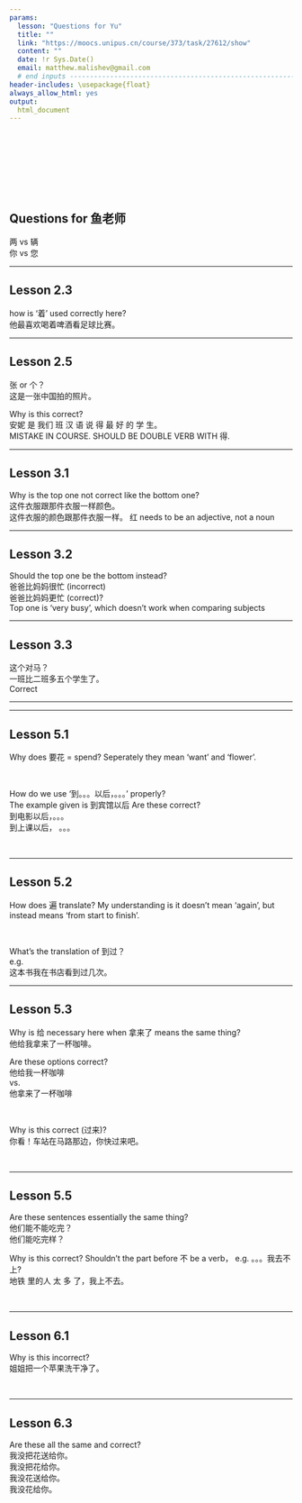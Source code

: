 ```yaml
---
params:
  lesson: "Questions for Yu"  
  title: ""          
  link: "https://moocs.unipus.cn/course/373/task/27612/show"
  content: ""  
  date: !r Sys.Date()
  email: matthew.malishev@gmail.com    
  # end inputs ---------------------------------------------------------------
header-includes: \usepackage{float}
always_allow_html: yes
output:
  html_document 
---
```


\  

\  

\  

\  


## Questions for 鱼老师      

两 vs 辆     
你 vs 您  

******  

## Lesson 2.3  
how is '着' used correctly here?  
他最喜欢喝着啤酒看足球比赛。     

******  

## Lesson 2.5  
张 or 个？  
这是一张中国拍的照片。     

Why is this correct?  
安妮 是  我们  班  汉 语  说   得 最  好  的 学 生。       
MISTAKE IN COURSE. SHOULD BE DOUBLE VERB WITH 得.  

******  

## Lesson 3.1    
Why is the top one not correct like the bottom one?   
这件衣服跟那件衣服一样颜色。   
这件衣服的颜色跟那件衣服一样。 
红 needs to be an adjective, not a noun   
  
******    
  
## Lesson 3.2   

Should the top one be the bottom instead?  
爸爸比妈妈很忙 (incorrect)        
爸爸比妈妈更忙 (correct)?         
Top one is 'very busy', which doesn't work when comparing subjects     

******  

## Lesson 3.3  
这个对马？   
一班比二班多五个学生了。   
Correct  


******  

******    

## Lesson 5.1  

Why does 要花 = spend? Seperately they mean 'want' and 'flower'.    

\  

How do we use '到。。。以后，。。。' properly?  
The example given is 到宾馆以后
Are these correct?  
到电影以后，。。。  
到上课以后， 。。。  

\  

******  

## Lesson 5.2  

How does 遍 translate? My understanding is it doesn't mean 'again', but instead means 'from start to finish'.  

\   

What's the translation of 到过？  
e.g.  
这本书我在书店看到过几次。  

******  

## Lesson 5.3   

Why is 给 necessary here when 拿来了 means the same thing?    
他给我拿来了一杯咖啡。     

Are these options correct?  
他给我一杯咖啡    
vs.     
他拿来了一杯咖啡      

\  

Why is this correct (过来)?    
你看！车站在马路那边，你快过来吧。  

\  

******  

## Lesson 5.5     

Are these sentences essentially the same thing?    
他们能不能吃完？    
他们能吃完样？      

Why is this correct? Shouldn't the part before 不 be a verb， e.g. 。。。我去不上?      
地铁 里的人 太 多 了，我上不去。      

\  

******  

## Lesson 6.1       

Why is this incorrect?      
姐姐把一个苹果洗干净了。

\  

******  

## Lesson 6.3         

Are these all the same and correct?  
我没把花送给你。     
我没把花给你。     
我没花送给你。   
我没花给你。   